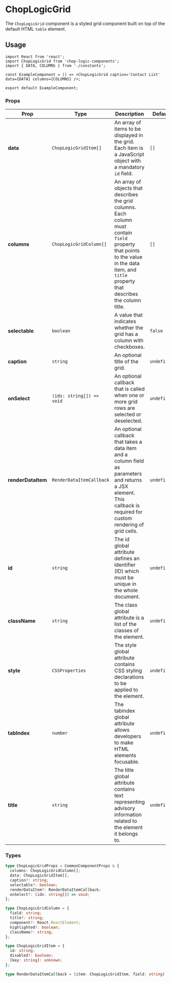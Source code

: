 
<Meta of={ChopLogicGridStories} title='Grid' />

# ChopLogicGrid

The `ChopLogicGrid` component is a styled grid component built on top of the default HTML `table` element.

<Canvas>
  <Story of={ChopLogicGridStories.DefaultGrid} />
</Canvas>

## Usage

```tsx
import React from 'react';
import ChopLogicGrid from 'chop-logic-components';
import { DATA, COLUMNS } from './constants';

const ExampleComponent = () => <ChopLogicGrid caption='Contact List' data={DATA} columns={COLUMNS} />;

export default ExampleComponent;
```

### Props

| Prop               | Type                      | Description                                                                                                                                                                                     | Default     | Required |
| ------------------ | ------------------------- | ----------------------------------------------------------------------------------------------------------------------------------------------------------------------------------------------- | ----------- | -------- |
| **data**           | `ChopLogicGridItem[]`     | An array of items to be displayed in the grid. Each item is a JavaScript object with a mandatory `id` field.                                                                                    | `[]`        | Yes      |
| **columns**        | `ChopLogicGridColumn[]`   | An array of objects that describes the grid columns. Each column must contain `field` property that points to the value in the data item, and `title` property that describes the column title. | `[]`        | Yes      |
| **selectable**     | `boolean`                 | A value that indicates whether the grid has a column with checkboxes.                                                                                                                           | `false`     | No       |
| **caption**        | `string`                  | An optional title of the grid.                                                                                                                                                                  | `undefined` | No       |
| **onSelect**       | `(ids: string[]) => void` | An optional callback that is called when one or more grid rows are selected or deselected.                                                                                                      | `undefined` | No       |
| **renderDataItem** | `RenderDataItemCallback`  | An optional callback that takes a data item and a column field as parameters and returns a JSX element. This callback is required for custom rendering of grid cells.                           | `undefined` | No       |
| **id**             | `string`                  | The id global attribute defines an identifier (ID) which must be unique in the whole document.                                                                                                  | `undefined` | No       |
| **className**      | `string`                  | The class global attribute is a list of the classes of the element.                                                                                                                             | `undefined` | No       |
| **style**          | `CSSProperties`           | The style global attribute contains CSS styling declarations to be applied to the element.                                                                                                      | `undefined` | No       |
| **tabIndex**       | `number`                  | The tabindex global attribute allows developers to make HTML elements focusable.                                                                                                                | `undefined` | No       |
| **title**          | `string`                  | The title global attribute contains text representing advisory information related to the element it belongs to.                                                                                | `undefined` | No       |

### Types

```ts
type ChopLogicGridProps = CommonComponentProps & {
  columns: ChopLogicGridColumn[];
  data: ChopLogicGridItem[];
  caption?: string;
  selectable?: boolean;
  renderDataItem?: RenderDataItemCallback;
  onSelect?: (ids: string[]) => void;
};

type ChopLogicGridColumn = {
  field: string;
  title?: string;
  component?: React.ReactElement;
  highlighted?: boolean;
  className?: string;
};

type ChopLogicGridItem = {
  id: string;
  disabled?: boolean;
  [key: string]: unknown;
};

type RenderDataItemCallback = (item: ChopLogicGridItem, field: string) => JSX.Element;
```
